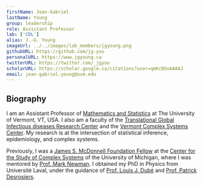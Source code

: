 ```yaml
---
firstName: Jean-Gabriel
lastName: Young
group: leadership
role: Assistant Professor
lab: ['CDL']
alias: J.-G. Young
imageUrl: ../../images/lab_members/jgyoung.png
githubURL: https://github.com/jg-you
personalURL: https://www.jgyoung.ca
twitterURL: https://twitter.com/_jgyou
scholarURL: https://scholar.google.ca/citations?user=qmKcNSoAAAAJ
email: jean-gabriel.young@uvm.edu
---
```


## Biography 

I am an Assistant Professor of [Mathematics and Statistics](https://www.uvm.edu/cems/mathstat) at The University of Vermont, VT, USA. I also am a faculty of the [Translational Global Infectious diseases Research Center](https://www.med.uvm.edu/tgircobre/home) and the [Vermont Complex Systems Center](https://vermontcomplexsystems.org/). My research is at the intersection of statistical inference, epidemiology, and complex systems.

Previously, I was a [James S. McDonnell Foundation Fellow](https://www.jsmf.org/apply/fellowship/) at the [Center for the Study of Complex Systems](http://lsa.umich.edu/cscs/) of the University of Michigan, where I was mentored by [Prof. Mark Newman](http://www-personal.umich.edu/~mejn/).
I obtained my PhD in Physics from  Université Laval, under the guidance of [Prof. Louis J. Dubé](http://www.dynamica.phy.ulaval.ca) and [Prof. Patrick Desrosiers](https://scholar.google.ca/citations?user=YAqE0O0AAAAJ&hl=en).

